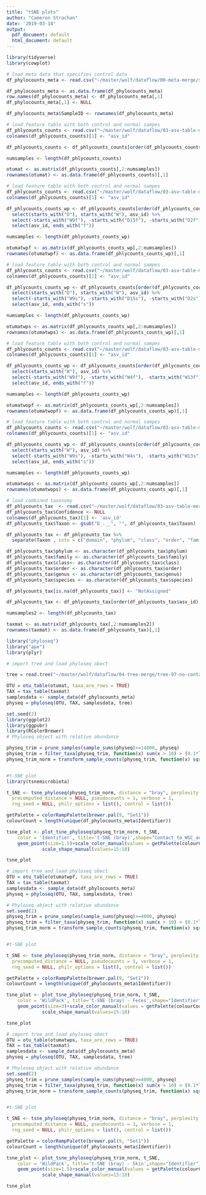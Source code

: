 ```yaml
---
title: "tSNE plots"
author: "Cameron Strachan"
date: '2019-03-14'
output:
  pdf_document: default
  html_document: default
---
```



```r
library(tidyverse)
library(cowplot)
```


```r
# load meta data that specifies control data
df_phylocounts_meta <- read.csv("~/master/wolf/dataflow/00-meta-merge/sample-metadata-sub.csv")

df_phylocounts_meta <- as.data.frame(df_phylocounts_meta)
row.names(df_phylocounts_meta) <- df_phylocounts_meta[,1]
df_phylocounts_meta[,1] <- NULL

df_phylocounts_meta$SampleID <- rownames(df_phylocounts_meta)
```


```r
# load feature table with both control and normal sampes
df_phlycounts_counts <- read.csv("~/master/wolf/dataflow/03-asv-table-merge/feature-table-97-no-contam.txt", sep = '\t', skip = 1)
colnames(df_phlycounts_counts)[1] <- "asv_id"

df_phlycounts_counts <- df_phlycounts_counts[order(df_phlycounts_counts$asv_id),] 

numsamples <- length(df_phlycounts_counts)

otumat <- as.matrix(df_phlycounts_counts[,2:numsamples])
rownames(otumat) <- as.data.frame(df_phlycounts_counts)[,1]
```

```r
# load feature table with both control and normal sampes
df_phlycounts_counts <- read.csv("~/master/wolf/dataflow/03-asv-table-merge/feature-table-97-no-contam.txt", sep = '\t', skip = 1)
colnames(df_phlycounts_counts)[1] <- "asv_id"

df_phlycounts_counts_wp <- df_phlycounts_counts[order(df_phlycounts_counts$asv_id),] %>%
  select(starts_with("D"), starts_with("W"), asv_id) %>%
  select(-starts_with("W9f"), -starts_with("D15f"), -starts_with("D2f"), -starts_with("D14f"), -starts_with("D13f"), -starts_with("D1f"), -starts_with("W4f"), -starts_with("W13f"), -starts_with("W16f"), -starts_with("W1f"), -starts_with("W14f"), -starts_with("W3f")) %>%
  select(asv_id, ends_with("f"))

numsamples <- length(df_phlycounts_counts_wp)

otumatwpf <- as.matrix(df_phlycounts_counts_wp[,2:numsamples])
rownames(otumatwpf) <- as.data.frame(df_phlycounts_counts_wp)[,1]
```

```r
# load feature table with both control and normal sampes
df_phlycounts_counts <- read.csv("~/master/wolf/dataflow/03-asv-table-merge/feature-table-97-no-contam.txt", sep = '\t', skip = 1)
colnames(df_phlycounts_counts)[1] <- "asv_id"

df_phlycounts_counts_wp <- df_phlycounts_counts[order(df_phlycounts_counts$asv_id),] %>%
  select(starts_with("D"), starts_with("W"), asv_id) %>%
  select(-starts_with("W9s"), -starts_with("D15s"), -starts_with("D2s"), -starts_with("D14s"), -starts_with("D13s"), -starts_with("D1s"), -starts_with("W4s"), -starts_with("W13s"), -starts_with("W16s"), -starts_with("W1s"), -starts_with("W14s"), -starts_with("W3s")) %>%
  select(asv_id, ends_with("s"))

numsamples <- length(df_phlycounts_counts_wp)

otumatwps <- as.matrix(df_phlycounts_counts_wp[,2:numsamples])
rownames(otumatwps) <- as.data.frame(df_phlycounts_counts_wp)[,1]
```


```r
# load feature table with both control and normal sampes
df_phlycounts_counts <- read.csv("~/master/wolf/dataflow/03-asv-table-merge/feature-table-97-no-contam.txt", sep = '\t', skip = 1)
colnames(df_phlycounts_counts)[1] <- "asv_id"

df_phlycounts_counts_wp <- df_phlycounts_counts[order(df_phlycounts_counts$asv_id),] %>%
  select(starts_with("W"), asv_id) %>%
  select(-starts_with("W9f"), -starts_with("W4f"), -starts_with("W13f"), -starts_with("W16f"), -starts_with("W1f"), -starts_with("W14f"), -starts_with("W3f")) %>%
  select(asv_id, ends_with("f"))

numsamples <- length(df_phlycounts_counts_wp)

otumatwopf <- as.matrix(df_phlycounts_counts_wp[,2:numsamples])
rownames(otumatwopf) <- as.data.frame(df_phlycounts_counts_wp)[,1]
```

```r
# load feature table with both control and normal sampes
df_phlycounts_counts <- read.csv("~/master/wolf/dataflow/03-asv-table-merge/feature-table-97-no-contam.txt", sep = '\t', skip = 1)
colnames(df_phlycounts_counts)[1] <- "asv_id"

df_phlycounts_counts_wp <- df_phlycounts_counts[order(df_phlycounts_counts$asv_id),] %>%
  select(starts_with("W"), asv_id) %>%
  select(-starts_with("W9s"), -starts_with("W4s"), -starts_with("W13s"), -starts_with("W16s"), -starts_with("W1s"), -starts_with("W14s"), -starts_with("W3s")) %>%
  select(asv_id, ends_with("s"))

numsamples <- length(df_phlycounts_counts_wp)

otumatwops <- as.matrix(df_phlycounts_counts_wp[,2:numsamples])
rownames(otumatwops) <- as.data.frame(df_phlycounts_counts_wp)[,1]
```


```r
# load combined taxonomy
df_phlycounts_tax  <- read.csv("~/master/wolf/dataflow/03-asv-table-merge/taxonomy-no-contam.tsv", sep = '\t')
df_phlycounts_tax$Confidence <- NULL
colnames(df_phlycounts_tax)[1] <- 'asv_id'
df_phlycounts_tax$Taxon <- gsub("D_.__", "", df_phlycounts_tax$Taxon)

df_phlycounts_tax <- df_phlycounts_tax %>%
  separate(Taxon , into = c("domain", "phylum", "class", "order", "family", "genus", "species"), sep = ";")

df_phlycounts_tax$phylum <- as.character(df_phlycounts_tax$phylum)
df_phlycounts_tax$family <- as.character(df_phlycounts_tax$family)
df_phlycounts_tax$class<- as.character(df_phlycounts_tax$class)
df_phlycounts_tax$order <- as.character(df_phlycounts_tax$order)
df_phlycounts_tax$genus <- as.character(df_phlycounts_tax$genus)
df_phlycounts_tax$species <- as.character(df_phlycounts_tax$species)

df_phlycounts_tax[is.na(df_phlycounts_tax)] <- "NotAssigned"

df_phlycounts_tax <- df_phlycounts_tax[order(df_phlycounts_tax$asv_id),] 

numsamples2 <- length(df_phlycounts_tax)

taxmat <- as.matrix(df_phlycounts_tax[,2:numsamples2])
rownames(taxmat) <- as.data.frame(df_phlycounts_tax)[,1]
```

```r
library("phyloseq")
library("ape")
library(plyr)

# import tree and load phyloseq obect

tree = read.tree("~/master/wolf/dataflow/04-tree-merge/tree-97-no-contam.nwk")

OTU = otu_table(otumat, taxa_are_rows = TRUE)
TAX = tax_table(taxmat)
samplesdata <- sample_data(df_phylocounts_meta)
physeq = phyloseq(OTU, TAX, samplesdata, tree)
```


```r
set.seed(2)
library(ggplot2)
library(ggpubr)
library(RColorBrewer)
# Phyloseq object with relative abundance

physeq_trim = prune_samples(sample_sums(physeq)>=14000, physeq)
physeq_trim = filter_taxa(physeq_trim, function(x) sum(x > 10) > (0.1*length(x)), TRUE)
physeq_trim_norm = transform_sample_counts(physeq_trim, function(x) sqrt(x / sum(x)))


#t-SNE plot 
library(tsnemicrobiota)

t_SNE <- tsne_phyloseq(physeq_trim_norm, distance = "bray", perplexity = 25,
  precomputed_distance = NULL, pseudocounts = 1, verbose = 1,
  rng_seed = NULL, philr_options = list(), control = list())

getPalette = colorRampPalette(brewer.pal(9, "Set1"))
colourCount = length(unique(df_phylocounts_meta$Identifier))

tsne_plot <- plot_tsne_phyloseq(physeq_trim_norm, t_SNE,
    color = 'Identifier', title='t-SNE (bray)',shape="Contact_to_WSC_animals") +
    geom_point(size=1.5)+scale_color_manual(values = getPalette(colourCount)) +
             scale_shape_manual(values=15:18)

tsne_plot
```


```r
# import tree and load phyloseq obect
OTU = otu_table(otumatwpf, taxa_are_rows = TRUE)
TAX = tax_table(taxmat)
samplesdata <- sample_data(df_phylocounts_meta)
physeq = phyloseq(OTU, TAX, samplesdata, tree)
```


```r
# Phyloseq object with relative abundance
set.seed(2)
physeq_trim = prune_samples(sample_sums(physeq)>=4000, physeq)
physeq_trim = filter_taxa(physeq_trim, function(x) sum(x > 10) > (0.1*length(x)), TRUE)
physeq_trim_norm = transform_sample_counts(physeq_trim, function(x) sqrt(x / sum(x)))


#t-SNE plot 

t_SNE <- tsne_phyloseq(physeq_trim_norm, distance = "bray", perplexity = 10,
  precomputed_distance = NULL, pseudocounts = 1, verbose = 1,
  rng_seed = NULL, philr_options = list(), control = list())

getPalette = colorRampPalette(brewer.pal(9, "Set1"))
colourCount = length(unique(df_phylocounts_meta$Identifier))

tsne_plot <- plot_tsne_phyloseq(physeq_trim_norm, t_SNE,
    color = 'WildPack', title='t-SNE (bray) - Feces',shape="Identifier") +
    geom_point(size=3)+scale_color_manual(values = getPalette(colourCount)) +
             scale_shape_manual(values=15:18)

tsne_plot
```


```r
# import tree and load phyloseq obect
OTU = otu_table(otumatwps, taxa_are_rows = TRUE)
TAX = tax_table(taxmat)
samplesdata <- sample_data(df_phylocounts_meta)
physeq = phyloseq(OTU, TAX, samplesdata, tree)
```


```r
# Phyloseq object with relative abundance
set.seed(2)
physeq_trim = prune_samples(sample_sums(physeq)>=4000, physeq)
physeq_trim = filter_taxa(physeq_trim, function(x) sum(x > 10) > (0.1*length(x)), TRUE)
physeq_trim_norm = transform_sample_counts(physeq_trim, function(x) sqrt(x / sum(x)))


#t-SNE plot 

t_SNE <- tsne_phyloseq(physeq_trim_norm, distance = "bray", perplexity = 10,
  precomputed_distance = NULL, pseudocounts = 1, verbose = 1,
  rng_seed = NULL, philr_options = list(), control = list())

getPalette = colorRampPalette(brewer.pal(9, "Set1"))
colourCount = length(unique(df_phylocounts_meta$Identifier))

tsne_plot <- plot_tsne_phyloseq(physeq_trim_norm, t_SNE,
    color = 'WildPack', title='t-SNE (bray) - Skin',shape="Identifier") +
    geom_point(size=1.5)+scale_color_manual(values = getPalette(colourCount)) +
             scale_shape_manual(values=15:18)

tsne_plot
```
